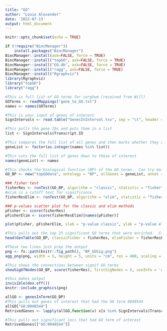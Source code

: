 ---
title: "GO"
author: "Louie Alexander"
date: '2022-07-13'
output: html_document
---

```{r setup, include=FALSE}
knitr::opts_chunk$set(echo = TRUE)
```

```{r}
if (!require("BiocManager"))
    install.packages("BiocManager")
BiocManager::install(ask=FALSE, force = TRUE)
BiocManager::install("topGO", ask=FALSE, force = TRUE)
BiocManager::install("GO.db", ask=FALSE, force = TRUE)
BiocManager::install("ragg", ask=FALSE, force = TRUE)
BiocManager::install("Rgraphviz")
library(Rgraphviz)
library("topGO")
library("ragg")
```

```{r}
#This is full list of GO terms for sorghum (received from Will)
GOTerms <- readMappings("gene_to_GO.txt")
names <- names(GOTerms)
```

```{r}
#This is your input of genes of interest
SignIntervals <- read.table("GenesInInterval.tsv", sep = "\t", header = TRUE) 

#This pulls the gene IDs and puts them in a list
list <- SignIntervals$Transcript.ID

#This compares the full list of all genes and then marks whether they are genes of interest (0 vs 1)
geneList <- factor(as.integer(names %in% list))

#This cuts the full list of genes down to those of interest
names(geneList) <- names
```

```{r}
#This checks the biological function (BP) of the GO terms.  Can try molecular function(MF) or other 
GO_BP <- new("topGOdata", ontology = "BP", allGenes = geneList, annot = annFUN.gene2GO, gene2GO = GOTerms)
```

```{r}
### fisher test
fisherRes <- runTest(GO_BP, algorithm = "classic", statistic = "fisher")
#elim is a cutoff test for significance
fisherResElim <- runTest(GO_BP, algorithm = "elim", statistic = "fisher")

### p-values scatter plot for the classic and elim methods
pFisher <- score(fisherRes)
pFisherElim <- score(fisherResElim)[names(pFisher)]
```

```{r}
plot(pFisher, pFisherElim, xlab = "p-value classic", ylab = "p-value elim", main = "p-values scatter plot (BP ontology)", cex = 0.5, col = 'darkred')
```

```{r}
#This pulls out the top 25 significant GO terms that were enriched.  Can change last number to shorten/lengthen table
head(GenTable(GO_BP, classicFisher = fisherRes, elimFisher = fisherResElim, orderBy = "classicFisher", ranksOf = "classicFisher", topNodes = 500),25)
```

```{r}
#These two lines just prep the output
png <- fs::path(knitr::fig_path(), "BP_GOSig.png")
agg_png(png, width = 5, height = 5, units = "cm", res = 400, scaling = 1.0) 

#This shows the connections between signif GO terms
showSigOfNodes(GO_BP, score(fisherRes), firstSigNodes = 5, useInfo = 'all')

#this makes output
invisible(dev.off())
knitr::include_graphics(png)
```

```{r}
allGO <- genesInTerm(GO_BP)
#This pulls out genes of interest that had the GO term 0048544
allGO["GO:0048544"]
RetrivedGenes <- lapply(allGO,function(x) x[x %in% SignIntervals$Transcript.ID])

#This pulls out significant loci that had GO term of interest
RetrivedGenes[["GO:0048544"]]
```

